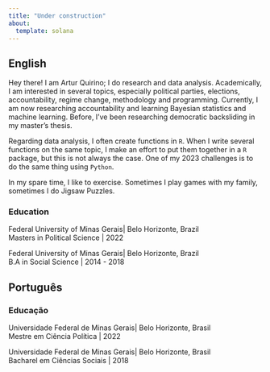 ```yaml
---
title: "Under construction"
about:
  template: solana
---
```

::: {.panel-tabset}

## English

Hey there! I am Artur Quirino; I do research and data analysis. Academically, I am interested in several topics, especially political parties, elections, accountability, regime change, methodology and programming. Currently, I am now researching accountability and learning Bayesian statistics and machine learning. Before, I've been researching democratic backsliding in my master’s thesis.  

Regarding data analysis, I often create functions in `R`. When I write several functions on the same topic, I make an effort to put them together in a `R` package, but this is not always the case. One of my 2023 challenges is to do the same thing using `Python`.  

In my spare time, I like to exercise. Sometimes I play games with my family, sometimes I do Jigsaw Puzzles.  

### Education

Federal University of Minas Gerais| Belo Horizonte, Brazil  
Masters in Political Science | 2022

Federal University of Minas Gerais| Belo Horizonte, Brazil  
B.A in Social Science | 2014 - 2018

## Português

### Educação

Universidade Federal de Minas Gerais| Belo Horizonte, Brasil  
Mestre em Ciência Política | 2022


Universidade Federal de Minas Gerais| Belo Horizonte, Brasil    
Bacharel em Ciências Sociais | 2018

:::




